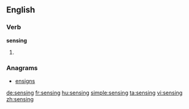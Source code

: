 ==English==

===Verb===
'''sensing'''

# {{present participle of|sense}}

===Anagrams===
* [[ensigns#English|ensigns]]

[[de:sensing]]
[[fr:sensing]]
[[hu:sensing]]
[[simple:sensing]]
[[ta:sensing]]
[[vi:sensing]]
[[zh:sensing]]